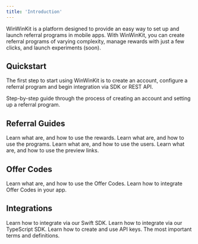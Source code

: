 ```yaml
---
title: 'Introduction'
---
```


WinWinKit is a platform designed to provide an easy way to set up and launch referral programs in mobile apps.
With WinWinKit, you can create referral programs of varying complexity, manage rewards with just a few clicks, and launch experiments (soon).

## Quickstart

The first step to start using WinWinKit is to create an account, configure a referral program and begin integration via SDK or REST API.

<Card title="Quickstart" icon="rocket-launch" href="/quickstart">
Step-by-step guide through the process of creating an account and setting up a referral program.
</Card>

## Referral Guides

<CardGroup cols={2}>
<Card title="Rewards" icon="gem" href="/referral/rewards">
Learn what are, and how to use the rewards.
</Card>
<Card title="Programs" icon="game-board-simple" href="/referral/programs">
Learn what are, and how to use the programs.
</Card>
<Card title="Users" icon="users" href="/referral/users">
Learn what are, and how to use the users.
</Card>
<Card title="Preview Link" icon="link-horizontal" href="/referral/preview-link">
Learn what are, and how to use the preview links.
</Card>
</CardGroup>

## Offer Codes

<CardGroup cols={2}>
<Card title="Introduction" icon="ticket-perforated" href="/offer-codes/introduction">
Learn what are, and how to use the Offer Codes.
</Card>
<Card title="Integrate" icon="code-simple" href="/offer-codes/integrate">
Learn how to integrate Offer Codes in your app.
</Card>
</CardGroup>

## Integrations

<CardGroup cols={2}>
<Card title="Swift SDK" icon="swift" href="/integrations/swift-sdk">
Learn how to integrate via our Swift SDK.
</Card>
<Card title="TypeScript SDK" icon="js" href="/integrations/typescript-sdk">
Learn how to integrate via our TypeScript SDK.
</Card>
<Card title="API Keys" icon="key" href="/integrations/api-keys">
Learn how to create and use API keys.
</Card>
<Card title="REST API" icon="brackets-curly" href="/api-reference/introduction">
The most important terms and definitions.
</Card>
</CardGroup>